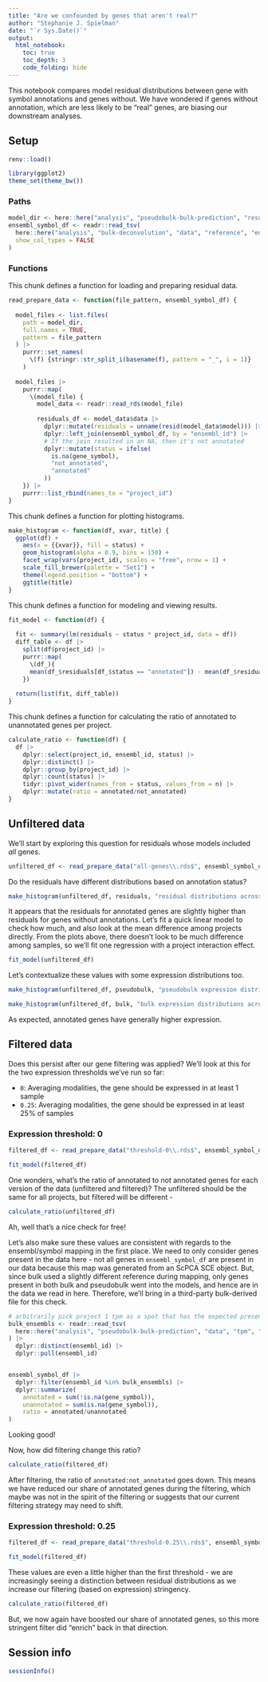 ```yaml
---
title: "Are we confounded by genes that aren't real?"
author: "Stephanie J. Spielman"
date: "`r Sys.Date()`"
output:
  html_notebook:
    toc: true
    toc_depth: 3
    code_folding: hide
---
```


This notebook compares model residual distributions between gene with symbol annotations and genes without. 
We have wondered if genes without annotation, which are less likely to be "real" genes, are biasing our downstream analyses.


## Setup


```r
renv::load()

library(ggplot2)
theme_set(theme_bw())
```

### Paths

```r
model_dir <- here::here("analysis", "pseudobulk-bulk-prediction", "results", "models")
ensembl_symbol_df <- readr::read_tsv(
  here::here("analysis", "bulk-deconvolution", "data", "reference", "ensembl_symbol.tsv"), 
  show_col_types = FALSE
)
```

### Functions

This chunk defines a function for loading and preparing residual data.
```r
read_prepare_data <- function(file_pattern, ensembl_symbol_df) {
  
  model_files <- list.files(
    path = model_dir,
    full.names = TRUE,
    pattern = file_pattern
  ) |>
    purrr::set_names(
      \(f) {stringr::str_split_i(basename(f), pattern = "_", i = 1)}
    )
  
  model_files |>
    purrr::map(
      \(model_file) {
        model_data <- readr::read_rds(model_file)
        
        residuals_df <- model_data$data |> 
          dplyr::mutate(residuals = unname(resid(model_data$model))) |> 
          dplyr::left_join(ensembl_symbol_df, by = "ensembl_id") |>
          # If the join resulted in an NA, then it's not annotated
          dplyr::mutate(status = ifelse(
            is.na(gene_symbol), 
            "not_annotated", 
            "annotated"
          ))
    }) |>
    purrr::list_rbind(names_to = "project_id")
}
```

This chunk defines a function for plotting histograms.
```r
make_histogram <- function(df, xvar, title) {
  ggplot(df) +
    aes(x = {{xvar}}, fill = status) + 
    geom_histogram(alpha = 0.9, bins = 150) +
    facet_wrap(vars(project_id), scales = "free", nrow = 1) +
    scale_fill_brewer(palette = "Set1") + 
    theme(legend.position = "bottom") + 
    ggtitle(title)  
}
```

This chunk defines a function for modeling and viewing results.
```r
fit_model <- function(df) {
    
  fit <- summary(lm(residuals ~ status * project_id, data = df))
  diff_table <- df |>
    split(df$project_id) |>
    purrr::map(
      \(df_){
      mean(df_$residuals[df_$status == "annotated"]) - mean(df_$residuals[df_$status == "not_annotated"])
    })
  
  return(list(fit, diff_table))
}
```

This chunk defines a function for calculating the ratio of annotated to unannotated genes per project.
```r
calculate_ratio <- function(df) {
  df |>
    dplyr::select(project_id, ensembl_id, status) |>
    dplyr::distinct() |>
    dplyr::group_by(project_id) |>
    dplyr::count(status) |>
    tidyr::pivot_wider(names_from = status, values_from = n) |>
    dplyr::mutate(ratio = annotated/not_annotated)  
}
```

## Unfiltered data 

We'll start by exploring this question for residuals whose models included _all_ genes.


```r
unfiltered_df <- read_prepare_data("all-genes\\.rds$", ensembl_symbol_df) 
```


Do the residuals have different distributions based on annotation status?

```r
make_histogram(unfiltered_df, residuals, "residual distributions across annotation status")
```


It appears that the residuals for annotated genes are slightly higher than residuals for genes without annotations.
Let's fit a quick linear model to check how much, and also look at the mean difference among projects directly.
From the plots above, there doesn't look to be much difference among samples, so we'll fit one regression with a project interaction effect.


```r
fit_model(unfiltered_df)
```

Let's contextualize these values with some expression distributions too.

```r
make_histogram(unfiltered_df, pseudobulk, "pseudobulk expression distributions across annotation status")
```

```r
make_histogram(unfiltered_df, bulk, "bulk expression distributions across annotation status")
```

As expected, annotated genes have generally higher expression.


## Filtered data

Does this persist after our gene filtering was applied?
We'll look at this for the two expression thresholds we've run so far:

* `0`: Averaging modalities, the gene should be expressed in at least 1 sample
* `0.25`: Averaging modalities, the gene should be expressed in at least 25% of samples

### Expression threshold: 0


```r
filtered_df <- read_prepare_data("threshold-0\\.rds$", ensembl_symbol_df) 
```

```r
fit_model(filtered_df)
```


One wonders, what's the ratio of annotated to not annotated genes for each version of the data (unfiltered and filtered)?
The unfiltered should be the same for all projects, but filtered will be different -

```r
calculate_ratio(unfiltered_df)
```

Ah, well that's a nice check for free!

Let's also make sure these values are consistent with regards to the ensembl/symbol mapping in the first place.
We need to only consider genes present in the data here - not all genes in `ensembl_symbol_df` are present in our data because this map was generated from an ScPCA SCE object.
But, since bulk used a slightly different reference during mapping, only genes present in both bulk and pseudobulk went into the models, and hence are in the data we read in here. 
Therefore, we'll bring in a third-party bulk-derived file for this check.

```r
# arbitrarily pick project 1 tpm as a spot that has the expected present IDs
bulk_ensembls <- readr::read_tsv(
  here::here("analysis", "pseudobulk-bulk-prediction", "data", "tpm", "SCPCP000001_tpm.tsv")
) |>
  dplyr::distinct(ensembl_id) |>
  dplyr::pull(ensembl_id)


ensembl_symbol_df |>
  dplyr::filter(ensembl_id %in% bulk_ensembls) |>
  dplyr::summarize(
    annotated = sum(!is.na(gene_symbol)),
    unannotated = sum(is.na(gene_symbol)),
    ratio = annotated/unannotated
) 
```
Looking good!

Now, how did filtering change this ratio?

```r
calculate_ratio(filtered_df)
```

After filtering, the ratio of `annotated:not_annotated` goes down.
This means we have reduced our share of annotated genes during the filtering, which maybe was not in the spirit of the filtering or suggests that our current filtering strategy may need to shift.


### Expression threshold: 0.25

```r
filtered_df <- read_prepare_data("threshold-0.25\\.rds$", ensembl_symbol_df) 
```


```r
fit_model(filtered_df)
```

These values are even a little higher than the first threshold - we are increasingly seeing a distinction between residual distributions as we increase our filtering (based on expression) stringency.


```r
calculate_ratio(filtered_df)
```

But, we now again have boosted our share of annotated genes, so this more stringent filter did "enrich" back in that direction.

## Session info

```r
sessionInfo()
```